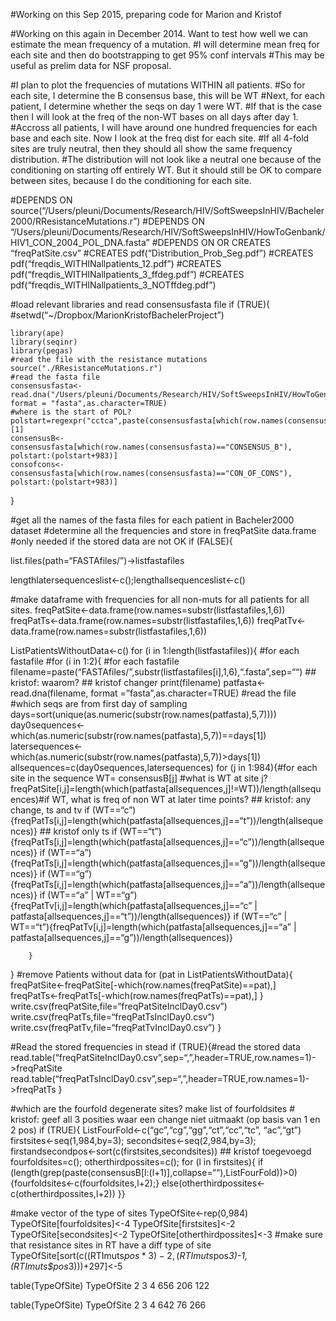 
#Working on this Sep 2015, preparing code for Marion and Kristof

#Working on this again in December 2014. Want to test how well we can estimate the mean frequency of a mutation. 
#I will determine mean freq for each site and then do bootstrapping to get 95% conf intervals
#This may be useful as prelim data for NSF proposal. 

#I plan to plot the frequencies of mutations WITHIN all patients. 
#So for each site, I determine the B consensus base, this will be WT
#Next, for each patient, I determine whether the seqs on day 1 were WT. 
#If that is the case then I will look at the freq of the non-WT bases on all days after day 1. 
#Accross all patients, I will have around one hundred frequencies for each base and each site. Now I look at the freq dist for each site. 
#If all 4-fold sites are truly neutral, then they should all show the same frequency distribution. 
#The distribution will not look like a neutral one because of the conditioning on starting off entirely WT. But it should still be OK to compare between sites, because I do the conditioning for each site.

#DEPENDS ON source("/Users/pleuni/Documents/Research/HIV/SoftSweepsInHIV/Bacheler2000/RResistanceMutations.r")
#DEPENDS ON "/Users/pleuni/Documents/Research/HIV/SoftSweepsInHIV/HowToGenbank/HIV1_CON_2004_POL_DNA.fasta"
#DEPENDS ON OR CREATES "freqPatSite.csv"
#CREATES pdf("Distribution_Prob_Seg.pdf")
#CREATES pdf("freqdis_WITHINallpatients_12.pdf")
#CREATES pdf("freqdis_WITHINallpatients_3_ffdeg.pdf")
#CREATES pdf("freqdis_WITHINallpatients_3_NOTffdeg.pdf")

#load relevant libraries and read consensusfasta file
if (TRUE){
#setwd("~/Dropbox/MarionKristofBachelerProject")
    
	library(ape)
	library(seqinr)
	library(pegas)
	#read the file with the resistance mutations
	source("./RResistanceMutations.r")
	#read the fasta file 
	consensusfasta<-read.dna("/Users/pleuni/Documents/Research/HIV/SoftSweepsInHIV/HowToGenbank/HIV1_CON_2004_POL_DNA.fasta", format = "fasta",as.character=TRUE)	
	#where is the start of POL? 
	polstart=regexpr("cctca",paste(consensusfasta[which(row.names(consensusfasta)=="CONSENSUS_B"),],collapse=""))[1]
	consensusB<-consensusfasta[which(row.names(consensusfasta)=="CONSENSUS_B"), polstart:(polstart+983)]
	consofcons<-consensusfasta[which(row.names(consensusfasta)=="CON_OF_CONS"), polstart:(polstart+983)]
}

#get all the names of the fasta files for each patient in Bacheler2000 dataset
#determine all the frequencies and store in freqPatSite data.frame
#only needed if the stored data are not OK
if (FALSE){

list.files(path="FASTAfiles/")->listfastafiles

lengthlatersequenceslist<-c();lengthallsequenceslist<-c()

#make dataframe with frequencies for all non-muts for all patients for all sites. 
freqPatSite<-data.frame(row.names=substr(listfastafiles,1,6))
freqPatTs<-data.frame(row.names=substr(listfastafiles,1,6))
freqPatTv<-data.frame(row.names=substr(listfastafiles,1,6))

ListPatientsWithoutData<-c()
for (i in 1:length(listfastafiles)){ #for each fastafile 
#for (i in 1:2){ #for each fastafile 
filename=paste("FASTAfiles/",substr(listfastafiles[i],1,6),".fasta",sep="")   ## kristof: waarom?   ## kristof changer
	print(filename)
	patfasta<-read.dna(filename, format = "fasta",as.character=TRUE) #read the file 
	#which seqs are from first day of sampling
	days=sort(unique(as.numeric(substr(row.names(patfasta),5,7))))
	day0sequences<-which(as.numeric(substr(row.names(patfasta),5,7))==days[1])
	latersequences<-which(as.numeric(substr(row.names(patfasta),5,7))>days[1])
	allsequences=c(day0sequences,latersequences)
	for (j in 1:984){#for each site in the sequence
		WT=	consensusB[j] #what is WT at site j?
		freqPatSite[i,j]=length(which(patfasta[allsequences,j]!=WT))/length(allsequences)#if WT, what is freq of non WT at later time points?  ## kristof: any change, ts and tv
        if (WT=="c"){freqPatTs[i,j]=length(which(patfasta[allsequences,j]=="t"))/length(allsequences)}   ## kristof only ts
		if (WT=="t"){freqPatTs[i,j]=length(which(patfasta[allsequences,j]=="c"))/length(allsequences)}
		if (WT=="a"){freqPatTs[i,j]=length(which(patfasta[allsequences,j]=="g"))/length(allsequences)}
		if (WT=="g"){freqPatTs[i,j]=length(which(patfasta[allsequences,j]=="a"))/length(allsequences)}
        if (WT=="a" | WT=="g"){freqPatTv[i,j]=length(which(patfasta[allsequences,j]=="c" | patfasta[allsequences,j]=="t"))/length(allsequences)}
        if (WT=="c" | WT=="t"){freqPatTv[i,j]=length(which(patfasta[allsequences,j]=="a" | patfasta[allsequences,j]=="g"))/length(allsequences)}


        }
}
#remove Patients without data 
for (pat in ListPatientsWithoutData){
  freqPatSite<-freqPatSite[-which(row.names(freqPatSite)==pat),]
  freqPatTs<-freqPatTs[-which(row.names(freqPatTs)==pat),]
}
write.csv(freqPatSite,file="freqPatSiteInclDay0.csv")
write.csv(freqPatTs,file="freqPatTsInclDay0.csv")
write.csv(freqPatTv,file="freqPatTvInclDay0.csv")
}





#Read the stored frequencies in stead
if (TRUE){#read the stored data
read.table("freqPatSiteInclDay0.csv",sep=",",header=TRUE,row.names=1)->freqPatSite
read.table("freqPatTsInclDay0.csv",sep=",",header=TRUE,row.names=1)->freqPatTs
}

#which are the fourfold degenerate sites? make list of fourfoldsites
# kristof: geef all 3 posities waar een change niet uitmaakt (op basis van 1 en 2 pos)
if (TRUE){
ListFourFold<-c("gc","cg","gg","ct","cc","tc", "ac","gt")
firstsites<-seq(1,984,by=3); secondsites<-seq(2,984,by=3); 
firstandsecondpos<-sort(c(firstsites,secondsites)) ## kristof toegevoegd
fourfoldsites=c(); otherthirdpossites=c();
for (l in firstsites){
	if (length(grep(paste(consensusB[l:(l+1)],collapse=""),ListFourFold))>0){fourfoldsites<-c(fourfoldsites,l+2);}
	else(otherthirdpossites<-c(otherthirdpossites,l+2))
}}

#make vector of the type of sites 
TypeOfSite<-rep(0,984)
TypeOfSite[fourfoldsites]<-4
TypeOfSite[firstsites]<-2
TypeOfSite[secondsites]<-2
TypeOfSite[otherthirdpossites]<-3
#make sure that resistance sites in RT have a diff type of site
TypeOfSite[sort(c((RTImuts$pos*3)-2,(RTImuts$pos*3)-1,(RTImuts$pos*3)))+297]<-5


table(TypeOfSite)
TypeOfSite
2   3   4
656 206 122

table(TypeOfSite)
TypeOfSite
2   3   4
642  76 266
